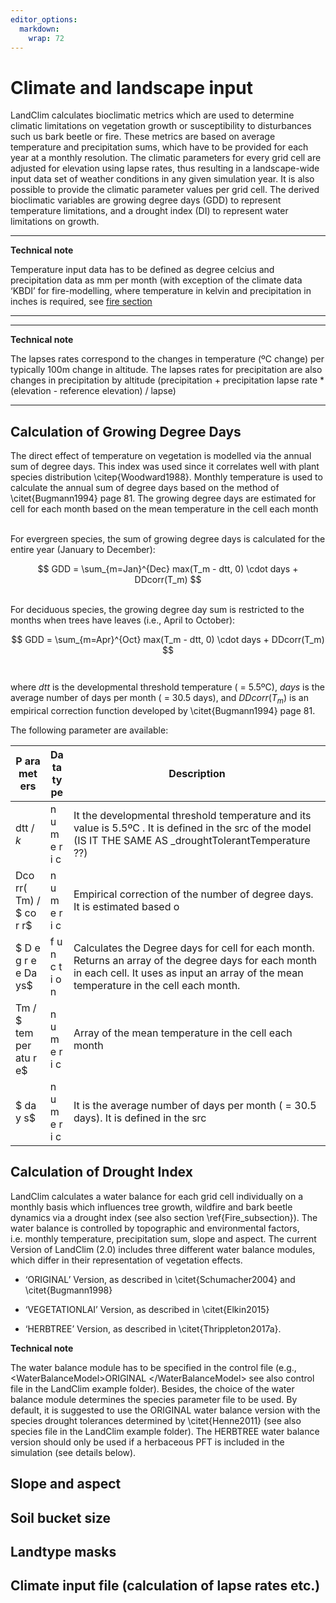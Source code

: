 ```yaml
---
editor_options: 
  markdown: 
    wrap: 72
---
```


# Climate and landscape input

LandClim calculates bioclimatic metrics which are used to determine
climatic limitations on vegetation growth or susceptibility to
disturbances such us bark beetle or fire. These metrics are based on
average temperature and precipitation sums, which have to be provided
for each year at a monthly resolution. The climatic parameters for every
grid cell are adjusted for elevation using lapse rates, thus resulting
in a landscape-wide input data set of weather conditions in any given
simulation year. It is also possible to provide the climatic parameter
values per grid cell. The derived bioclimatic variables are growing
degree days (GDD) to represent temperature limitations, and a drought
index (DI) to represent water limitations on growth. 

------------------------------------------------------------------------

**Technical note**

Temperature input data has to be defined as degree celcius and
precipitation data as mm per month (with exception of the climate data
'KBDI' for fire-modelling, where temperature in kelvin and precipitation
in inches is required, see [fire section](#Section_fire)

------------------------------------------------------------------------

------------------------------------------------------------------------

**Technical note**

The lapses rates correspond to the changes in temperature (ºC change)
per typically 100m change in altitude. The lapses rates for
precipitation are also changes in precipitation by altitude
(precipitation + precipitation lapse rate \* (elevation - reference
elevation) / lapse)

------------------------------------------------------------------------

## Calculation of Growing Degree Days {#Section_GDD}

The direct effect of temperature on vegetation is modelled via the
annual sum of degree days. This index was used since it correlates well
with plant species distribution \\citep{Woodward1988}. Monthly
temperature is used to calculate the annual sum of degree days based on
the method of \\citet{Bugmann1994} page 81. The growing degree days are
estimated for cell for each month based on the mean temperature in the
cell each month

\
For evergreen species, the sum of growing degree days is calculated for
the entire year (January to December): 

$$
GDD = \sum_{m=Jan}^{Dec} max(T_m - dtt, 0) \cdot days + DDcorr(T_m)
$$

\
For deciduous species, the growing degree day sum is restricted to the
months when trees have leaves (i.e., April to October):

$$
GDD = \sum_{m=Apr}^{Oct} max(T_m - dtt, 0) \cdot days + DDcorr(T_m)
$$\
\
where $dtt$ is the developmental threshold temperature ( = 5.5ºC),
$days$ is the average number of days per month ( = 30.5 days), and
$DDcorr(T_{m})$ is an empirical correction function developed by
\\citet{Bugmann1994} page 81.

The following parameter are available:

| P ara met ers             | Da ta ty pe     | Description                                                                                                                                                                                    |
|---------------------------|-----------------|------------------------------------------------------------------------------------------------------------------------------------------------------------------------------------------------|
| dtt / $k$                 | n u m e r i c   | It the developmental threshold temperature and its value is 5.5ºC . It is defined in the src of the model (IS IT THE SAME AS \_droughtTolerantTemperature ??)                                  |
| Dco rr( Tm) / \$ co r r\$ | n u m e r i c   | Empirical correction of the number of degree days. It is estimated based o                                                                                                                     |
| \$ D e g r e e Da ys\$    | f u n c t i o n | Calculates the Degree days for cell for each month. Returns an array of the degree days for each month in each cell. It uses as input an array of the mean temperature in the cell each month. |
| Tm / \$ tem per atu r e\$ | n u m e r i c   | Array of the mean temperature in the cell each month                                                                                                                                           |
| \$ da y s\$               | n u m e r i c   | It is the average number of days per month ( = 30.5 days). It is defined in the src                                                                                                            |

## Calculation of Drought Index {#Section_DroughtIndex}

LandClim calculates a water balance for each grid cell individually on a
monthly basis which influences tree growth, wildfire and bark beetle
dynamics via a drought index (see also section \\ref{Fire_subsection}).
The water balance is controlled by topographic and environmental
factors, i.e. monthly temperature, precipitation sum, slope and aspect.
The current Version of LandClim (2.0) includes three different water
balance modules, which differ in their representation of vegetation
effects.

-   'ORIGINAL' Version, as described in \\citet{Schumacher2004} and
    \\citet{Bugmann1998}

-   'VEGETATIONLAI' Version, as described in \\citet{Elkin2015}

-   'HERBTREE' Version, as described in \\citet{Thrippleton2017a}.

::: {.infobox .caution data-latex="{caution}"}
**Technical note**

The water balance module has to be specified in the control file
(e.g.,\<WaterBalanceModel\>ORIGINAL \</WaterBalanceModel\> see also
control file in the LandClim example folder). Besides, the choice of the
water balance module determines the species parameter file to be used.
By default, it is suggested to use the ORIGINAL water balance version
with the species drought tolerances determined by \\citet{Henne2011}
(see also species file in the LandClim example folder). The HERBTREE
water balance version should only be used if a herbaceous PFT is
included in the simulation (see details below).
:::

## Slope and aspect

## Soil bucket size

## Landtype masks

## Climate input file (calculation of lapse rates etc.)
